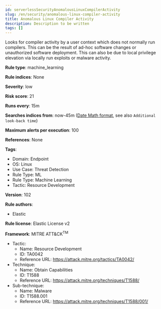 ```yaml
---
id: serverlessSecurityAnomalousLinuxCompilerActivity
slug: /en/security/anomalous-linux-compiler-activity
title: Anomalous Linux Compiler Activity
description: Description to be written
tags: []
---
```


<div id="anomalous-linux-compiler-activity"></div>

Looks for compiler activity by a user context which does not normally run compilers. This can be the result of ad-hoc software changes or unauthorized software deployment. This can also be due to local privilege elevation via locally run exploits or malware activity.

**Rule type**: machine_learning

**Rule indices**: None

**Severity**: low

**Risk score**: 21

**Runs every**: 15m

**Searches indices from**: now-45m ([Date Math format](((ref))/common-options.html#date-math), see also <DocLink id="serverlessSecurityRulesUiCreate" section="set-the-rules-schedule">`Additional look-back time`</DocLink>)

**Maximum alerts per execution**: 100

**References**: None

**Tags**: 

* Domain: Endpoint
* OS: Linux
* Use Case: Threat Detection
* Rule Type: ML
* Rule Type: Machine Learning
* Tactic: Resource Development

**Version**: 102

**Rule authors**: 

* Elastic

**Rule license**: Elastic License v2

**Framework**: MITRE ATT&CK<sup>TM</sup>

* Tactic:
    * Name: Resource Development
    * ID: TA0042
    * Reference URL: https://attack.mitre.org/tactics/TA0042/
* Technique:
    * Name: Obtain Capabilities
    * ID: T1588
    * Reference URL: https://attack.mitre.org/techniques/T1588/
* Sub-technique:
    * Name: Malware
    * ID: T1588.001
    * Reference URL: https://attack.mitre.org/techniques/T1588/001/

